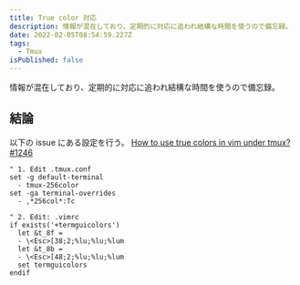 ```yaml
---
title: True color 対応
description: 情報が混在しており、定期的に対応に追われ結構な時間を使うので備忘録。
date: 2022-02-05T08:54:59.227Z
tags:
  - Tmux
isPublished: false
---
```


情報が混在しており、定期的に対応に追われ結構な時間を使うので備忘録。

## 結論

以下の issue にある設定を行う。
[How to use true colors in vim under tmux? #1246](https://github.com/tmux/tmux/issues/1246)

```vim
" 1. Edit .tmux.conf
set -g default-terminal
  - tmux-256color
set -ga terminal-overrides
  - ,*256col*:Tc

" 2. Edit: .vimrc
if exists('+termguicolors')
  let &t_8f =
  - \<Esc>[38;2;%lu;%lu;%lum
  let &t_8b =
  - \<Esc>[48;2;%lu;%lu;%lum
  set termguicolors
endif
```

